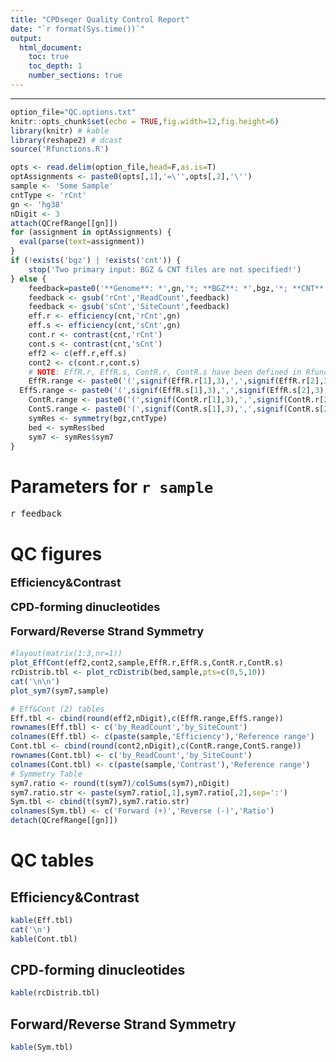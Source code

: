 ```yaml
---
title: "CPDseqer Quality Control Report"
date: "`r format(Sys.time())`"
output:
  html_document:
    toc: true
    toc_depth: 1
    number_sections: true
---
```

<style type="text/css">
.main-container {
  max-width: 90%;
  margin-left: auto;
  margin-right: auto;
}
</style>
---

```r
option_file="QC.options.txt"
knitr::opts_chunk$set(echo = TRUE,fig.width=12,fig.height=6)
library(knitr) # kable
library(reshape2) # dcast
source('Rfunctions.R')
```
```r
opts <- read.delim(option_file,head=F,as.is=T)
optAssignments <- paste0(opts[,1],'=\'',opts[,2],'\'')
sample <- 'Some Sample'
cntType <- 'rCnt'
gn <- 'hg38'
nDigit <- 3
attach(QCrefRange[[gn]])
for (assignment in optAssignments) {
  eval(parse(text=assignment))
}
if (!exists('bgz') | !exists('cnt')) {
	stop('Two primary input: BGZ & CNT files are not specified!')
} else {
	feedback=paste0('**Genome**: *',gn,'*; **BGZ**: *',bgz,'*; **CNT**: *',cnt,'*; **cntType**: *',cntType,'*')
	feedback <- gsub('rCnt','ReadCount',feedback)
	feedback <- gsub('sCnt','SiteCount',feedback)
	eff.r <- efficiency(cnt,'rCnt',gn)
	eff.s <- efficiency(cnt,'sCnt',gn)
	cont.r <- contrast(cnt,'rCnt')
	cont.s <- contrast(cnt,'sCnt')
	eff2 <- c(eff.r,eff.s)
	cont2 <- c(cont.r,cont.s)
	# NOTE: EffR.r, EffR.s, ContR.r, ContR.s have been defined in Rfunctions.R
	EffR.range <- paste0('(',signif(EffR.r[1],3),',',signif(EffR.r[2],3),')') # reference Range of Efficiency (rCnt)
  EffS.range <- paste0('(',signif(EffR.s[1],3),',',signif(EffR.s[2],3),')') # reference Range of Efficiency (sCnt)
	ContR.range <- paste0('(',signif(ContR.r[1],3),',',signif(ContR.r[2],3),')') # reference Range of Contrast (rCnt)
	ContS.range <- paste0('(',signif(ContR.s[1],3),',',signif(ContR.s[2],3),')') # reference Range of Contrast (sCnt)
	symRes <- symmetry(bgz,cntType)
	bed <- symRes$bed
	sym7 <- symRes$sym7
}

```
# Parameters for `r sample`

<font size="3"> `r feedback`</font>

# QC figures
<font size="4">
__Efficiency&Contrast__

__CPD-forming dinucleotides__

__Forward/Reverse Strand Symmetry__

</font>
```r
#layout(matrix(1:3,nr=1))
plot_EffCont(eff2,cont2,sample,EffR.r,EffR.s,ContR.r,ContR.s)
rcDistrib.tbl <- plot_rcDistrib(bed,sample,pts=c(0,5,10))
cat('\n\n')
plot_sym7(sym7,sample)
```

```r
# Eff&Cont (2) tables
Eff.tbl <- cbind(round(eff2,nDigit),c(EffR.range,EffS.range))
rownames(Eff.tbl) <- c('by_ReadCount','by_SiteCount')
colnames(Eff.tbl) <- c(paste(sample,'Efficiency'),'Reference range')
Cont.tbl <- cbind(round(cont2,nDigit),c(ContR.range,ContS.range))
rownames(Cont.tbl) <- c('by_ReadCount','by_SiteCount')
colnames(Cont.tbl) <- c(paste(sample,'Contrast'),'Reference range')
# Symmetry Table
sym7.ratio <- round(t(sym7)/colSums(sym7),nDigit)
sym7.ratio.str <- paste(sym7.ratio[,1],sym7.ratio[,2],sep=':')
Sym.tbl <- cbind(t(sym7),sym7.ratio.str)
colnames(Sym.tbl) <- c('Forward (+)','Reverse (-)','Ratio') 
detach(QCrefRange[[gn]])
```
# QC tables

## Efficiency&Contrast

```r
kable(Eff.tbl)
cat('\n')
kable(Cont.tbl)
```

## CPD-forming dinucleotides

```r
kable(rcDistrib.tbl)
```

## Forward/Reverse Strand Symmetry

```r
kable(Sym.tbl)
```

